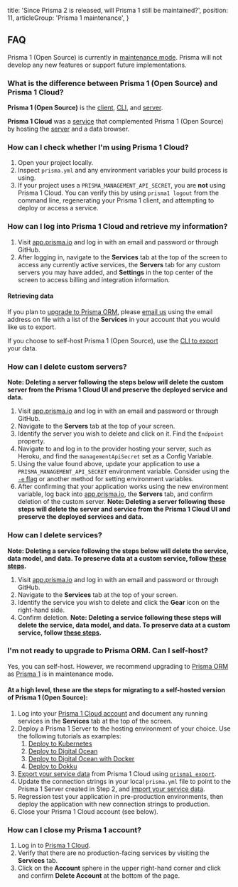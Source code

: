   title: 'Since Prisma 2 is released, will Prisma 1 still be maintained?',
  position: 11,
  articleGroup: 'Prisma 1 maintenance',
}

## FAQ

Prisma 1 (Open Source) is currently in [maintenance mode](https://github.com/prisma/prisma1/issues/4898). Prisma will not develop any new features or support future implementations.

### What is the difference between Prisma 1 (Open Source) and Prisma 1 Cloud?

**Prisma 1 (Open Source)** is the [client](https://v1.prisma.io/docs/1.34/prisma-client/), [CLI](https://v1.prisma.io/docs/1.34/prisma-cli-and-configuration/), and [server](https://v1.prisma.io/docs/1.34/prisma-server/).

**Prisma 1 Cloud** was a [service](https://app.prisma.io) that complemented Prisma 1 (Open Source) by hosting the [server](https://v1.prisma.io/docs/1.34/prisma-server/) and a data browser.

### How can I check whether I'm using Prisma 1 Cloud?

1. Open your project locally.
2. Inspect `prisma.yml` and any environment variables your build process is using.
3. If your project uses a `PRISMA_MANAGEMENT_API_SECRET`, you are **not** using Prisma 1 Cloud. You can verify this by using `prisma1 logout` from the command line, regenerating your Prisma 1 client, and attempting to deploy or access a service.

### How can I log into Prisma 1 Cloud and retrieve my information?

1. Visit [app.prisma.io](https://app.prisma.io) and log in with an email and password or through GitHub.
2. After logging in, navigate to the **Services** tab at the top of the screen to access any currently active services, the **Servers** tab for any custom servers you may have added, and **Settings** in the top center of the screen to access billing and integration information.

#### Retrieving data

If you plan to [upgrade to Prisma ORM](https://www.prisma.io/docs/guides/upgrade-guides/upgrade-from-prisma-1/how-to-upgrade), please [email us](mailto:prisma1cloud@prisma.io) using the email address on file with a list of the **Services** in your account that you would like us to export.

If you choose to self-host Prisma 1 (Open Source), use the [CLI to export](https://v1.prisma.io/docs/1.34/prisma-cli-and-configuration/cli-command-reference/prisma-export-ycv2/) your data.

### How can I delete custom servers?

**Note: Deleting a server following the steps below will delete the custom server from the Prisma 1 Cloud UI and preserve the deployed service and data.**

1. Visit [app.prisma.io](https://app.prisma.io) and log in with an email and password or through GitHub.
2. Navigate to the **Servers** tab at the top of your screen.
3. Identify the server you wish to delete and click on it. Find the `Endpoint` property.
4. Navigate to and log in to the provider hosting your server, such as Heroku, and find the `managementApiSecret` set as a Config Variable.
5. Using the value found above, update your application to use a `PRISMA_MANAGEMENT_API_SECRET` environment variable. Consider using the [`-e` flag](https://v1.prisma.io/docs/1.34/prisma-cli-and-configuration/cli-command-reference/prisma-generate-xcv2/#flags) or another method for setting environment variables.
6. After confirming that your application works using the new environment variable, log back into [app.prisma.io](https://app.prisma.io), the **Servers** tab, and confirm deletion of the custom server.  **Note: Deleting a server following these steps will delete the server and service from the Prisma 1 Cloud UI and preserve the deployed services and data.**


### How can I delete services?

**Note: Deleting a service following the steps below will delete the service, data model, and data. To preserve data at a custom service, follow [these steps](https://v1.prisma.io/docs/1.34/faq/prisma-1-maintenace-fq12/#how-can-i-delete-custom-servers).**

1. Visit [app.prisma.io](https://app.prisma.io) and log in with an email and password or through GitHub.
2. Navigate to the **Services** tab at the top of your screen.
3. Identify the service you wish to delete and click the **Gear** icon on the right-hand side.
4. Confirm deletion. **Note: Deleting a service following these steps will delete the service, data model, and data. To preserve data at a custom service, follow [these steps](https://v1.prisma.io/docs/1.34/faq/prisma-1-maintenace-fq12/#how-can-i-delete-custom-servers).**

### I'm not ready to upgrade to Prisma ORM. Can I self-host?

Yes, you can self-host. However, we recommend upgrading to [Prisma ORM](https://www.prisma.io/) as [Prisma 1](https://v1.prisma.io/docs) is in maintenance mode.

#### At a high level, these are the steps for migrating to a self-hosted version of Prisma 1 (Open Source):

1. Log into your [Prisma 1 Cloud account](https://app.prisma.io) and document any running services in the **Services** tab at the top of the screen.
2. Deploy a Prisma 1 Server to the hosting environment of your choice. Use the following tutorials as examples:
    1. [Deploy to Kubernetes](https://v1.prisma.io/tutorials/deploy-prisma-to-kubernetes-ct13)
    2. [Deploy to Digital Ocean](https://v1.prisma.io/tutorials/deploy-prisma-to-digitalocean-ct12)
    3. [Deploy to Digital Ocean with Docker](https://v1.prisma.io/tutorials/deploy-prisma-to-digitalocean-with-docker-machine-ct06)
    4. [Deploy to Dokku](https://v1.prisma.io/tutorials/deploy-prisma-to-dokku-ct15)
3. [Export your service data](https://v1.prisma.io/tutorials/data-import-and-export-with-prisma-cs03) from Prisma 1 Cloud using [`prisma1 export`](https://v1.prisma.io/docs/1.34/prisma-cli-and-configuration/cli-command-reference/prisma-export-ycv2/).
4. Update the connection strings in your local `prisma.yml` file to point to the Prisma 1 Server created in Step 2, and [import your service data](https://v1.prisma.io/tutorials/data-import-and-export-with-prisma-cs03).
5. Regression test your application in pre-production environments, then deploy the application with new connection strings to production.
6. Close your Prisma 1 Cloud account (see below).

### How can I close my Prisma 1 account?

1. Log in to [Prisma 1 Cloud](https://app.prisma.io).
2. Verify that there are no production-facing services by visiting the **Services** tab.
3. Click on the **Account** sphere in the upper right-hand corner and click and confirm **Delete Account** at the bottom of the page.